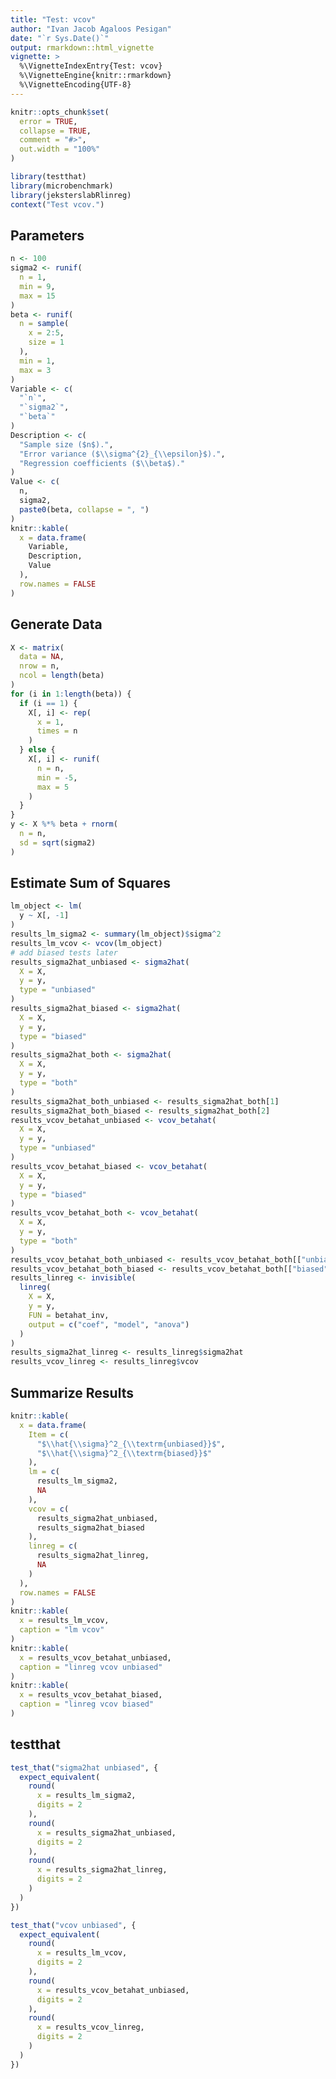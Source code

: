 ```yaml
---
title: "Test: vcov"
author: "Ivan Jacob Agaloos Pesigan"
date: "`r Sys.Date()`"
output: rmarkdown::html_vignette
vignette: >
  %\VignetteIndexEntry{Test: vcov}
  %\VignetteEngine{knitr::rmarkdown}
  %\VignetteEncoding{UTF-8}
---
```



```r
knitr::opts_chunk$set(
  error = TRUE,
  collapse = TRUE,
  comment = "#>",
  out.width = "100%"
)
```



```r
library(testthat)
library(microbenchmark)
library(jeksterslabRlinreg)
context("Test vcov.")
```


## Parameters


```r
n <- 100
sigma2 <- runif(
  n = 1,
  min = 9,
  max = 15
)
beta <- runif(
  n = sample(
    x = 2:5,
    size = 1
  ),
  min = 1,
  max = 3
)
Variable <- c(
  "`n`",
  "`sigma2`",
  "`beta`"
)
Description <- c(
  "Sample size ($n$).",
  "Error variance ($\\sigma^{2}_{\\epsilon}$).",
  "Regression coefficients ($\\beta$)."
)
Value <- c(
  n,
  sigma2,
  paste0(beta, collapse = ", ")
)
knitr::kable(
  x = data.frame(
    Variable,
    Description,
    Value
  ),
  row.names = FALSE
)
```


## Generate Data


```r
X <- matrix(
  data = NA,
  nrow = n,
  ncol = length(beta)
)
for (i in 1:length(beta)) {
  if (i == 1) {
    X[, i] <- rep(
      x = 1,
      times = n
    )
  } else {
    X[, i] <- runif(
      n = n,
      min = -5,
      max = 5
    )
  }
}
y <- X %*% beta + rnorm(
  n = n,
  sd = sqrt(sigma2)
)
```


## Estimate Sum of Squares


```r
lm_object <- lm(
  y ~ X[, -1]
)
results_lm_sigma2 <- summary(lm_object)$sigma^2
results_lm_vcov <- vcov(lm_object)
# add biased tests later
results_sigma2hat_unbiased <- sigma2hat(
  X = X,
  y = y,
  type = "unbiased"
)
results_sigma2hat_biased <- sigma2hat(
  X = X,
  y = y,
  type = "biased"
)
results_sigma2hat_both <- sigma2hat(
  X = X,
  y = y,
  type = "both"
)
results_sigma2hat_both_unbiased <- results_sigma2hat_both[1]
results_sigma2hat_both_biased <- results_sigma2hat_both[2]
results_vcov_betahat_unbiased <- vcov_betahat(
  X = X,
  y = y,
  type = "unbiased"
)
results_vcov_betahat_biased <- vcov_betahat(
  X = X,
  y = y,
  type = "biased"
)
results_vcov_betahat_both <- vcov_betahat(
  X = X,
  y = y,
  type = "both"
)
results_vcov_betahat_both_unbiased <- results_vcov_betahat_both[["unbiased"]]
results_vcov_betahat_both_biased <- results_vcov_betahat_both[["biased"]]
results_linreg <- invisible(
  linreg(
    X = X,
    y = y,
    FUN = betahat_inv,
    output = c("coef", "model", "anova")
  )
)
results_sigma2hat_linreg <- results_linreg$sigma2hat
results_vcov_linreg <- results_linreg$vcov
```


## Summarize Results


```r
knitr::kable(
  x = data.frame(
    Item = c(
      "$\\hat{\\sigma}^2_{\\textrm{unbiased}}$",
      "$\\hat{\\sigma}^2_{\\textrm{biased}}$"
    ),
    lm = c(
      results_lm_sigma2,
      NA
    ),
    vcov = c(
      results_sigma2hat_unbiased,
      results_sigma2hat_biased
    ),
    linreg = c(
      results_sigma2hat_linreg,
      NA
    )
  ),
  row.names = FALSE
)
knitr::kable(
  x = results_lm_vcov,
  caption = "lm vcov"
)
knitr::kable(
  x = results_vcov_betahat_unbiased,
  caption = "linreg vcov unbiased"
)
knitr::kable(
  x = results_vcov_betahat_biased,
  caption = "linreg vcov biased"
)
```


## testthat


```r
test_that("sigma2hat unbiased", {
  expect_equivalent(
    round(
      x = results_lm_sigma2,
      digits = 2
    ),
    round(
      x = results_sigma2hat_unbiased,
      digits = 2
    ),
    round(
      x = results_sigma2hat_linreg,
      digits = 2
    )
  )
})
```



```r
test_that("vcov unbiased", {
  expect_equivalent(
    round(
      x = results_lm_vcov,
      digits = 2
    ),
    round(
      x = results_vcov_betahat_unbiased,
      digits = 2
    ),
    round(
      x = results_vcov_linreg,
      digits = 2
    )
  )
})
```

